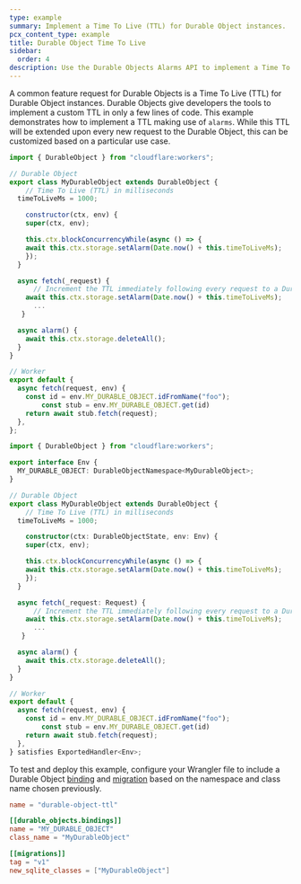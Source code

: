 ```yaml
---
type: example
summary: Implement a Time To Live (TTL) for Durable Object instances.
pcx_content_type: example
title: Durable Object Time To Live
sidebar:
  order: 4
description: Use the Durable Objects Alarms API to implement a Time To Live (TTL) for Durable Object instances.
---
```



A common feature request for Durable Objects is a Time To Live (TTL) for Durable Object instances. Durable Objects give developers the tools to implement a custom TTL in only a few lines of code. This example demonstrates how to implement a TTL making use of <GlossaryTooltip term="alarm">`alarms`</GlossaryTooltip>. While this TTL will be extended upon every new request to the Durable Object, this can be customized based on a particular use case.

<Tabs> <TabItem label="JavaScript" icon="seti:javascript">

```js
import { DurableObject } from "cloudflare:workers";

// Durable Object
export class MyDurableObject extends DurableObject {
    // Time To Live (TTL) in milliseconds
  timeToLiveMs = 1000;

    constructor(ctx, env) {
    super(ctx, env);

    this.ctx.blockConcurrencyWhile(async () => {
    await this.ctx.storage.setAlarm(Date.now() + this.timeToLiveMs);
    });
  }

  async fetch(_request) {
      // Increment the TTL immediately following every request to a Durable Object
    await this.ctx.storage.setAlarm(Date.now() + this.timeToLiveMs);
      ...
   }

  async alarm() {
    await this.ctx.storage.deleteAll();
  }
}

// Worker
export default {
  async fetch(request, env) {
    const id = env.MY_DURABLE_OBJECT.idFromName("foo");
        const stub = env.MY_DURABLE_OBJECT.get(id)
    return await stub.fetch(request);
  },
};
```

</TabItem> <TabItem label="TypeScript" icon="seti:typescript">

```ts
import { DurableObject } from "cloudflare:workers";

export interface Env {
  MY_DURABLE_OBJECT: DurableObjectNamespace<MyDurableObject>;
}

// Durable Object
export class MyDurableObject extends DurableObject {
    // Time To Live (TTL) in milliseconds
  timeToLiveMs = 1000;

    constructor(ctx: DurableObjectState, env: Env) {
    super(ctx, env);

    this.ctx.blockConcurrencyWhile(async () => {
    await this.ctx.storage.setAlarm(Date.now() + this.timeToLiveMs);
    });
  }

  async fetch(_request: Request) {
      // Increment the TTL immediately following every request to a Durable Object
    await this.ctx.storage.setAlarm(Date.now() + this.timeToLiveMs);
      ...
   }

  async alarm() {
    await this.ctx.storage.deleteAll();
  }
}

// Worker
export default {
  async fetch(request, env) {
    const id = env.MY_DURABLE_OBJECT.idFromName("foo");
        const stub = env.MY_DURABLE_OBJECT.get(id)
    return await stub.fetch(request);
  },
} satisfies ExportedHandler<Env>;
```

</TabItem> </Tabs>

To test and deploy this example, configure your Wrangler file to include a Durable Object [binding](/durable-objects/get-started/#4-configure-durable-object-bindings) and [migration](/durable-objects/reference/durable-objects-migrations/) based on the namespace and class name chosen previously.

<WranglerConfig>

```toml title="wrangler.toml"
name = "durable-object-ttl"

[[durable_objects.bindings]]
name = "MY_DURABLE_OBJECT"
class_name = "MyDurableObject"

[[migrations]]
tag = "v1"
new_sqlite_classes = ["MyDurableObject"]
```

</WranglerConfig>
